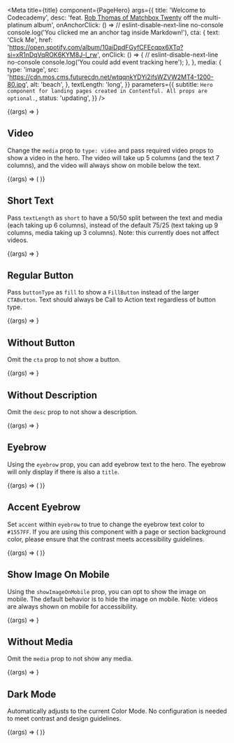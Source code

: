 
<Meta
  title={title}
  component={PageHero}
  args={{
    title: 'Welcome to Codecademy',
    desc:
      'feat. [Rob Thomas of Matchbox Twenty](https://en.wikipedia.org/wiki/Rob_Thomas_(musician)) off the multi-platinum album',
    onAnchorClick: () =>
      // eslint-disable-next-line no-console
      console.log('You clicked me an anchor tag inside Markdown!'),
    cta: {
      text: 'Click Me',
      href:
        'https://open.spotify.com/album/10aiDpdFGyfCFEcqpx6XTq?si=xR1nDqVqROK6KYM8J-l_rw',
      onClick: () => {
        // eslint-disable-next-line no-console
        console.log('You could add event tracking here');
      },
    },
    media: {
      type: 'image',
      src:
        'https://cdn.mos.cms.futurecdn.net/wtqqnkYDYi2ifsWZVW2MT4-1200-80.jpg',
      alt: 'beach',
    },
    textLength: 'long',
  }}
  parameters={{
    subtitle: `Hero component for landing pages created in Contentful. All props are optional.`,
    status: 'updating',
  }}
/>

<Canvas>
  <Story name="Page Hero">{(args) => <PageHero {...args} />}</Story>
</Canvas>

<PropsTable story="Page Hero" />

## Video

Change the `media` prop to `type: video` and pass required video props to show a video in the hero. The video will take up 5 columns (and the text 7 columns), and the video will always show on mobile below the text.

<Canvas>
  <Story name="Video">
    {(args) => (
      <PageHero
        {...args}
        media={{
          type: 'video',
          videoUrl: 'https://www.youtube.com/watch?v=dQw4w9WgXcQ',
          videoTitle: 'Workout with Rick Sanchez',
          placeholderImage: 'https://placekitten.com/400/300',
          autoplay: true,
        }}
        title="What's it like to be a Software Engineer"
      />
    )}
  </Story>
</Canvas>

## Short Text

Pass `textLength` as `short` to have a 50/50 split between the text and media (each taking up 6 columns), instead of the default 75/25 (text taking up 9 columns, media taking up 3 columns). Note: this currently does not affect videos.

<Canvas>
  <Story name="Short Text">
    {(args) => <PageHero {...args} textLength="short" />}
  </Story>
</Canvas>

## Regular Button

Pass `buttonType` as `fill` to show a `FillButton` instead of the larger `CTAButton`. Text should always be Call to Action text regardless of button type.

<Canvas>
  <Story name="Regular Button">
    {(args) => <PageHero {...args} cta={{ ...args.cta, buttonType: 'fill' }} />}
  </Story>
</Canvas>

## Without Button

Omit the `cta` prop to not show a button.

<Canvas>
  <Story name="Without Button">
    {(args) => <PageHero {...args} cta={undefined} />}
  </Story>
</Canvas>

## Without Description

Omit the `desc` prop to not show a description.

<Canvas>
  <Story name="Without Description">
    {(args) => <PageHero {...args} desc={undefined} />}
  </Story>
</Canvas>

## Eyebrow

Using the `eyebrow` prop, you can add eyebrow text to the hero. The eyebrow will only display if there is also a `title`.

<Canvas>
  <Story name="Eyebrow">
    {(args) => (
      <PageHero
        {...args}
        eyebrow={{ text: 'Hello there' }}
        textLength="short"
      />
    )}
  </Story>
</Canvas>

## Accent Eyebrow

Set `accent` within `eyebrow` to true to change the eyebrow text color to `#1557FF`. If you are using this component with a page or section background color, please ensure that the contrast meets accessibility guidelines.

<Canvas>
  <Story name="Accent Eyebrow">
    {(args) => (
      <PageHero
        {...args}
        eyebrow={{ text: 'Hello there', accent: true }}
        textLength="short"
      />
    )}
  </Story>
</Canvas>

## Show Image On Mobile

Using the `showImageOnMobile` prop, you can opt to show the image on mobile. The default behavior is to hide the image on mobile. Note: videos are always shown on mobile for accessibility.

<Canvas>
  <Story name="Show Image On Mobile">
    {(args) => <PageHero {...args} showImageOnMobile textLength="short" />}
  </Story>
</Canvas>

## Without Media

Omit the `media` prop to not show any media.

<Canvas>
  <Story name="Without Media">
    {(args) => <PageHero {...args} media={undefined} />}
  </Story>
</Canvas>

## Dark Mode

Automatically adjusts to the current Color Mode. No configuration is needed to meet contrast and design guidelines.

<Canvas>
  <Story name="Dark Mode">
    {(args) => (
      <Background bg="navy" p={16}>
        <PageHero {...args} eyebrow="Hello there" />
      </Background>
    )}
  </Story>
</Canvas>
